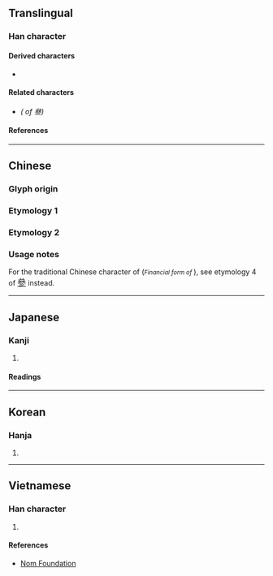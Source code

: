 {{also|叁|參|𠫰}}
{{character info/new}}
==Translingual==

===Han character===
{{Han char|rn=28|rad=厶|as=09|sn=11|four=|canj=IIIM|ids=⿱𠫯三}}

====Derived characters====
* {{l|mul|[[𢠊]], [[𤡙]]}}

====Related characters====
* {{l|mul|[[參]]}} ''({{w|Variant Chinese character#Orthodox and vulgar variants|Orthodox form}} of 叄)''

====References====
{{Han ref|kx=0164.301|dkj=03089|hdz=10387.210|uh=53C4|ud=21444}}

----

==Chinese==

===Glyph origin===
{{rfe|zh}}

===Etymology 1===
{{zh-see|參|v}} <!-- 《中文大辭典》 http://www.guoxuedashi.com/kangxi/pic.php?f=zwdcd&p=2185 -->

===Etymology 2===
{{zh-see|三|v}} <!-- 《重訂直音篇》 https://archive.org/stream/02076765.cn#page/n32/mode/2up -->

===Usage notes===
For the traditional Chinese character of {{l|mul|叁}} (''<small>Financial form of {{l|mul|三}}</small>''), see etymology 4 of <big>[[參#Etymology 4|參]]</big> instead.
<!-- Note: Based on historical sources, 叄 does not seem to be related to 叁. Refer http://www.guoxuedashi.com/zidian/53C4.html -->

----

==Japanese==

===Kanji===
{{ja-kanji|grade=|rs=厶09}}

# {{alt-form|lang=ja|參}}

====Readings====
{{ja-readings
|on=さん, しん
|kun=まいる, みつ, まじわる
}}

----

==Korean==

===Hanja===
{{ko-hanja|hangeul=[[참]], [[삼]]|rv=[[cham]], [[sam]]|mr=[[ch'am]], [[sam]]|y=[[cham]], [[sam]]}}

# {{defn|lang=ko|sort=厶09}}

----

==Vietnamese==

===Han character===
{{vi-hantu|[[tam]]|rs=厶09}}

# {{defn|lang=vi|sort=厶09}}

====References====
* [http://nomfoundation.org/common/nom_details.php?codepoint=53C4 Nom Foundation]